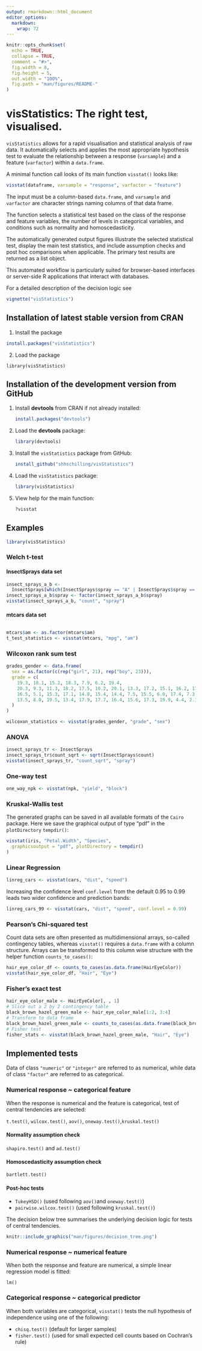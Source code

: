 ```yaml
---
output: rmarkdown::html_document
editor_options: 
  markdown: 
    wrap: 72
---
```


<!-- README.md is automatically generated from README.Rmd. Please only edit this Rmd file! -->

<!-- knitr before every resubmission -->

```r
knitr::opts_chunk$set(
  echo = TRUE,
  collapse = TRUE,
  comment = "#>",
  fig.width = 8,
  fig.height = 5,
  out.width = "100%",
  fig.path = "man/figures/README-"
)
```

# visStatistics: The right test, visualised.

`visStatistics`  allows for a rapid visualisation and statistical
analysis of raw data. It automatically selects and applies the most
appropriate hypothesis test to evaluate the relationship between a
response (`varsample`) and a feature (`varfactor`) within a
`data.frame`.

A minimal function call looks of its main function `visstat()` looks
like:

``` r
visstat(dataframe, varsample = "response", varfactor = "feature")
```

The input must be a column-based `data.frame`, and `varsample` and
`varfactor` are character strings naming columns of that data frame.

The function selects a statistical test based on the class of the
response and feature variables, the number of levels in categorical
variables, and conditions such as normality and homoscedasticity.

The automatically generated output figures illustrate the selected
statistical test, display the main test statistics, and include
assumption checks and post hoc comparisons when applicable. The primary
test results are returned as a list object.

This automated workflow is particularly suited for browser-based
interfaces or server-side R applications that interact with databases.

For a detailed description of the decision logic see

``` r
vignette("visStatistics")
```

## Installation of latest stable version from CRAN

1.  Install the package

``` r
install.packages("visStatistics")
```

2.  Load the package

```         
library(visStatistics)
```

## Installation of the development version from GitHub

1.  Install **devtools** from CRAN if not already installed:

    ``` r
    install.packages("devtools")
    ```

2.  Load the **devtools** package:

    ``` r
    library(devtools)
    ```

3.  Install the `visStatistics` package from GitHub:

    ``` r
    install_github("shhschilling/visStatistics")
    ```

4.  Load the `visStatistics` package:

    ``` r
    library(visStatistics)
    ```

5.  View help for the main function:

    ``` r
    ?visstat
    ```

## Examples

```r
library(visStatistics)
```

### Welch t-test

#### InsectSprays data set

```r
insect_sprays_a_b <-
  InsectSprays[which(InsectSprays$spray == "A" | InsectSprays$spray == "B"), ]
insect_sprays_a_b$spray <- factor(insect_sprays_a_b$spray)
visstat(insect_sprays_a_b, "count", "spray")
```

#### mtcars data set

```r
```

```r
mtcars$am <- as.factor(mtcars$am)
t_test_statistics <- visstat(mtcars, "mpg", "am")
```

### Wilcoxon rank sum test

```r
grades_gender <- data.frame(
  sex = as.factor(c(rep("girl", 21), rep("boy", 23))),
  grade = c(
    19.3, 18.1, 15.2, 18.3, 7.9, 6.2, 19.4,
    20.3, 9.3, 11.3, 18.2, 17.5, 10.2, 20.1, 13.3, 17.2, 15.1, 16.2, 17.0,
    16.5, 5.1, 15.3, 17.1, 14.8, 15.4, 14.4, 7.5, 15.5, 6.0, 17.4, 7.3, 14.3,
    13.5, 8.0, 19.5, 13.4, 17.9, 17.7, 16.4, 15.6, 17.3, 19.9, 4.4, 2.1
  )
)

wilcoxon_statistics <- visstat(grades_gender, "grade", "sex")
```

### ANOVA

```r
insect_sprays_tr <- InsectSprays
insect_sprays_tr$count_sqrt <- sqrt(InsectSprays$count)
visstat(insect_sprays_tr, "count_sqrt", "spray")
```

### One-way test

```r
one_way_npk <- visstat(npk, "yield", "block")
```

### Kruskal-Wallis test

The generated graphs can be saved in all available formats of the
`Cairo` package. Here we save the graphical output of type "pdf" in the
`plotDirectory` `tempdir()`:

```r
visstat(iris, "Petal.Width", "Species",
  graphicsoutput = "pdf", plotDirectory = tempdir()
)
```

### Linear Regression

```r
linreg_cars <- visstat(cars, "dist", "speed")
```

Increasing the confidence level `conf.level` from the default 0.95 to
0.99 leads two wider confidence and prediction bands:

```r
linreg_cars_99 <- visstat(cars, "dist", "speed", conf.level = 0.99)
```

### Pearson's Chi-squared test

Count data sets are often presented as multidimensional arrays,
so-called contingency tables, whereas `visstat()` requires a
`data.frame` with a column structure. Arrays can be transformed to this
column wise structure with the helper function `counts_to_cases()`:

```r
hair_eye_color_df <- counts_to_cases(as.data.frame(HairEyeColor))
visstat(hair_eye_color_df, "Hair", "Eye")
```

### Fisher's exact test

```r
hair_eye_color_male <- HairEyeColor[, , 1]
# Slice out a 2 by 2 contingency table
black_brown_hazel_green_male <- hair_eye_color_male[1:2, 3:4]
# Transform to data frame
black_brown_hazel_green_male <- counts_to_cases(as.data.frame(black_brown_hazel_green_male))
# Fisher test
fisher_stats <- visstat(black_brown_hazel_green_male, "Hair", "Eye")
```

## Implemented tests

Data of class `"numeric"` or `"integer"` are referred to as numerical,
while data of class `"factor"` are referred to as categorical.

### Numerical response \~ categorical feature

When the response is numerical and the feature is categorical, test of
central tendencies are selected:

`t.test()`, `wilcox.test()`, `aov()`, `oneway.test()`,`kruskal.test()`

#### Normality assumption check

`shapiro.test()` and `ad.test()`

#### Homoscedasticity assumption check

`bartlett.test()`

#### Post-hoc tests

-   `TukeyHSD()` (used following `aov()`and `oneway.test()`)
-   `pairwise.wilcox.test()` (used following `kruskal.test()`)

The decision below tree summarises the underlying decision logic for
tests of central tendencies.

```r
knitr::include_graphics("man/figures/decision_tree.png")
```

### Numerical response \~ numerical feature

When both the response and feature are numerical, a simple linear
regression model is fitted:

`lm()`

### Categorical response \~ categorical predictor

When both variables are categorical, `visstat()` tests the null
hypothesis of independence using one of the following:

-   `chisq.test()` (default for larger samples)
-   `fisher.test()` (used for small expected cell counts based on
    Cochran's rule)
